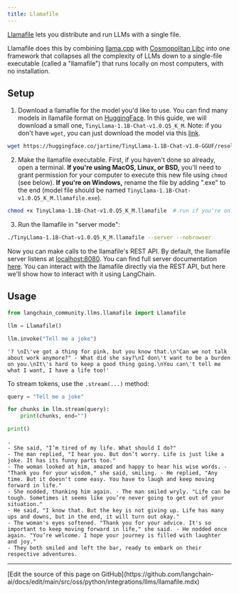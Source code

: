 ```yaml
---
title: Llamafile
---
```


[Llamafile](https://github.com/Mozilla-Ocho/llamafile) lets you distribute and run LLMs with a single file.

Llamafile does this by combining [llama.cpp](https://github.com/ggerganov/llama.cpp) with [Cosmopolitan Libc](https://github.com/jart/cosmopolitan) into one framework that collapses all the complexity of LLMs down to a single-file executable (called a "llamafile") that runs locally on most computers, with no installation.

## Setup

1. Download a llamafile for the model you'd like to use. You can find many models in llamafile format on [HuggingFace](https://huggingface.co/models?other=llamafile). In this guide, we will download a small one, `TinyLlama-1.1B-Chat-v1.0.Q5_K_M`. Note: if you don't have `wget`, you can just download the model via this [link](https://huggingface.co/jartine/TinyLlama-1.1B-Chat-v1.0-GGUF/resolve/main/TinyLlama-1.1B-Chat-v1.0.Q5_K_M.llamafile?download=true).

```bash
wget https://huggingface.co/jartine/TinyLlama-1.1B-Chat-v1.0-GGUF/resolve/main/TinyLlama-1.1B-Chat-v1.0.Q5_K_M.llamafile
```

2. Make the llamafile executable. First, if you haven't done so already, open a terminal. **If you're using MacOS, Linux, or BSD,** you'll need to grant permission for your computer to execute this new file using `chmod` (see below). **If you're on Windows,** rename the file by adding ".exe" to the end (model file should be named `TinyLlama-1.1B-Chat-v1.0.Q5_K_M.llamafile.exe`).

```bash
chmod +x TinyLlama-1.1B-Chat-v1.0.Q5_K_M.llamafile  # run if you're on MacOS, Linux, or BSD
```

3. Run the llamafile in "server mode":

```bash
./TinyLlama-1.1B-Chat-v1.0.Q5_K_M.llamafile --server --nobrowser
```

Now you can make calls to the llamafile's REST API. By default, the llamafile server listens at [localhost:8080](http://localhost:8080). You can find full server documentation [here](https://github.com/Mozilla-Ocho/llamafile/blob/main/llama.cpp/server/README.md#api-endpoints). You can interact with the llamafile directly via the REST API, but here we'll show how to interact with it using LangChain.

## Usage

```python
from langchain_community.llms.llamafile import Llamafile

llm = Llamafile()

llm.invoke("Tell me a joke")
```

```output
'? \nI\'ve got a thing for pink, but you know that.\n"Can we not talk about work anymore?" - What did she say?\nI don\'t want to be a burden on you.\nIt\'s hard to keep a good thing going.\nYou can\'t tell me what I want, I have a life too!'
```

To stream tokens, use the `.stream(...)` method:

```python
query = "Tell me a joke"

for chunks in llm.stream(query):
    print(chunks, end="")

print()
```

```output
.
- She said, "I’m tired of my life. What should I do?"
- The man replied, "I hear you. But don’t worry. Life is just like a joke. It has its funny parts too."
- The woman looked at him, amazed and happy to hear his wise words. - "Thank you for your wisdom," she said, smiling. - He replied, "Any time. But it doesn't come easy. You have to laugh and keep moving forward in life."
- She nodded, thanking him again. - The man smiled wryly. "Life can be tough. Sometimes it seems like you’re never going to get out of your situation."
- He said, "I know that. But the key is not giving up. Life has many ups and downs, but in the end, it will turn out okay."
- The woman's eyes softened. "Thank you for your advice. It's so important to keep moving forward in life," she said. - He nodded once again. "You’re welcome. I hope your journey is filled with laughter and joy."
- They both smiled and left the bar, ready to embark on their respective adventures.
```

---

<Callout icon="pen-to-square" iconType="regular">
  [Edit the source of this page on GitHub](https://github.com/langchain-ai/docs/edit/main/src/oss/python/integrations/llms/llamafile.mdx)
</Callout>
